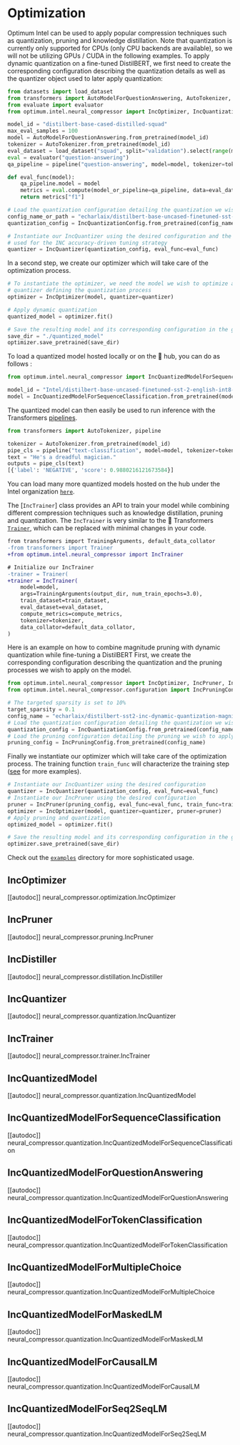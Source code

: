 <!--Copyright 2022 The HuggingFace Team. All rights reserved.

Licensed under the Apache License, Version 2.0 (the "License"); you may not use this file except in compliance with
the License. You may obtain a copy of the License at

http://www.apache.org/licenses/LICENSE-2.0

Unless required by applicable law or agreed to in writing, software distributed under the License is distributed on
an "AS IS" BASIS, WITHOUT WARRANTIES OR CONDITIONS OF ANY KIND, either express or implied. See the License for the
specific language governing permissions and limitations under the License.
-->

# Optimization

Optimum Intel can be used to apply popular compression techniques such as quantization, pruning and knowledge distillation. 
Note that quantization is currently only supported for CPUs (only CPU backends are available), so we will not be utilizing GPUs / CUDA in the following examples.
To apply dynamic quantization on a fine-tuned DistilBERT, we first need to create the corresponding configuration describing the quantization details as well as the quantizer object used to later apply quantization:

```python
from datasets import load_dataset
from transformers import AutoModelForQuestionAnswering, AutoTokenizer, pipeline
from evaluate import evaluator
from optimum.intel.neural_compressor import IncOptimizer, IncQuantizationConfig, IncQuantizer

model_id = "distilbert-base-cased-distilled-squad"
max_eval_samples = 100
model = AutoModelForQuestionAnswering.from_pretrained(model_id)
tokenizer = AutoTokenizer.from_pretrained(model_id)
eval_dataset = load_dataset("squad", split="validation").select(range(max_eval_samples))
eval = evaluator("question-answering")
qa_pipeline = pipeline("question-answering", model=model, tokenizer=tokenizer)

def eval_func(model):
    qa_pipeline.model = model
    metrics = eval.compute(model_or_pipeline=qa_pipeline, data=eval_dataset, metric="squad")
    return metrics["f1"]

# Load the quantization configuration detailing the quantization we wish to apply
config_name_or_path = "echarlaix/distilbert-base-uncased-finetuned-sst-2-english-int8-dynamic"
quantization_config = IncQuantizationConfig.from_pretrained(config_name_or_path)

# Instantiate our IncQuantizer using the desired configuration and the evaluation function
# used for the INC accuracy-driven tuning strategy
quantizer = IncQuantizer(quantization_config, eval_func=eval_func)
```

In a second step, we create our optimizer which will take care of the optimization process.

```python
# To instantiate the optimizer, we need the model we wish to optimize and the
# quantizer defining the quantization process
optimizer = IncOptimizer(model, quantizer=quantizer)

# Apply dynamic quantization
quantized_model = optimizer.fit()

# Save the resulting model and its corresponding configuration in the given directory
save_dir = "./quantized_model"
optimizer.save_pretrained(save_dir)
```

To load a quantized model hosted locally or on the 🤗 hub, you can do as follows :
```python
from optimum.intel.neural_compressor import IncQuantizedModelForSequenceClassification

model_id = "Intel/distilbert-base-uncased-finetuned-sst-2-english-int8-dynamic"
model = IncQuantizedModelForSequenceClassification.from_pretrained(model_id)
```

The quantized model can then easily be used to run inference with the Transformers [pipelines](https://huggingface.co/docs/transformers/main/en/main_classes/pipelines).

```python
from transformers import AutoTokenizer, pipeline

tokenizer = AutoTokenizer.from_pretrained(model_id)
pipe_cls = pipeline("text-classification", model=model, tokenizer=tokenizer)
text = "He's a dreadful magician."
outputs = pipe_cls(text)
[{'label': 'NEGATIVE', 'score': 0.9880216121673584}]
```

You can load many more quantized models hosted on the hub under the Intel organization [`here`](https://huggingface.co/Intel).

The [`IncTrainer`] class provides an API to train your model while combining different compression techniques such as knowledge distillation, pruning and quantization.
The `IncTrainer` is very similar to the 🤗 Transformers [`Trainer`](https://huggingface.co/docs/transformers/main/en/main_classes/trainer#trainer), which can be replaced with minimal changes in your code.

```diff
from transformers import TrainingArguments, default_data_collator
-from transformers import Trainer
+from optimum.intel.neural_compressor import IncTrainer

# Initialize our IncTrainer
-trainer = Trainer(
+trainer = IncTrainer(
    model=model,
    args=TrainingArguments(output_dir, num_train_epochs=3.0),
    train_dataset=train_dataset,
    eval_dataset=eval_dataset,
    compute_metrics=compute_metrics,
    tokenizer=tokenizer,
    data_collator=default_data_collator,
)
```

Here is an example on how to combine magnitude pruning with dynamic quantization while fine-tuning a DistilBERT
First, we create the corresponding configuration describing the quantization and the pruning processes we wish to apply on the model.

```python
from optimum.intel.neural_compressor import IncOptimizer, IncPruner, IncQuantizer
from optimum.intel.neural_compressor.configuration import IncPruningConfig, IncQuantizationConfig

# The targeted sparsity is set to 10%
target_sparsity = 0.1
config_name = "echarlaix/distilbert-sst2-inc-dynamic-quantization-magnitude-pruning-0.1"
# Load the quantization configuration detailing the quantization we wish to apply
quantization_config = IncQuantizationConfig.from_pretrained(config_name)
# Load the pruning configuration detailing the pruning we wish to apply
pruning_config = IncPruningConfig.from_pretrained(config_name)
```

Finally we instantiate our optimizer which will take care of the optimization process. The training function `train_func` will characterize the training step ([see](https://github.com/huggingface/optimum-intel/blob/main/examples/neural_compressor/question-answering/run_qa.py#L748-L766) for more examples).

```python
# Instantiate our IncQuantizer using the desired configuration
quantizer = IncQuantizer(quantization_config, eval_func=eval_func)
# Instantiate our IncPruner using the desired configuration
pruner = IncPruner(pruning_config, eval_func=eval_func, train_func=train_func)
optimizer = IncOptimizer(model, quantizer=quantizer, pruner=pruner)
# Apply pruning and quantization 
optimized_model = optimizer.fit()

# Save the resulting model and its corresponding configuration in the given directory
optimizer.save_pretrained(save_dir)
```

Check out the [`examples`](https://github.com/huggingface/optimum-intel/tree/main/examples) directory for more sophisticated usage.


## IncOptimizer

[[autodoc]] neural_compressor.optimization.IncOptimizer

## IncPruner

[[autodoc]] neural_compressor.pruning.IncPruner

## IncDistiller

[[autodoc]] neural_compressor.distillation.IncDistiller

## IncQuantizer

[[autodoc]] neural_compressor.quantization.IncQuantizer

## IncTrainer

[[autodoc]] neural_compressor.trainer.IncTrainer

## IncQuantizedModel

[[autodoc]] neural_compressor.quantization.IncQuantizedModel

## IncQuantizedModelForSequenceClassification

[[autodoc]] neural_compressor.quantization.IncQuantizedModelForSequenceClassification

## IncQuantizedModelForQuestionAnswering

[[autodoc]] neural_compressor.quantization.IncQuantizedModelForQuestionAnswering

## IncQuantizedModelForTokenClassification

[[autodoc]] neural_compressor.quantization.IncQuantizedModelForTokenClassification

## IncQuantizedModelForMultipleChoice

[[autodoc]] neural_compressor.quantization.IncQuantizedModelForMultipleChoice

## IncQuantizedModelForMaskedLM

[[autodoc]] neural_compressor.quantization.IncQuantizedModelForMaskedLM

## IncQuantizedModelForCausalLM

[[autodoc]] neural_compressor.quantization.IncQuantizedModelForCausalLM

## IncQuantizedModelForSeq2SeqLM

[[autodoc]] neural_compressor.quantization.IncQuantizedModelForSeq2SeqLM